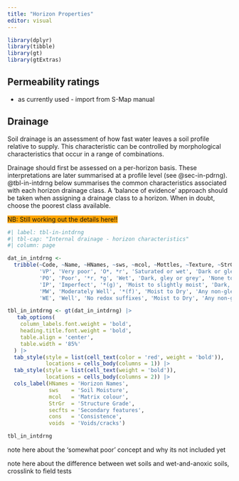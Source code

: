 ```yaml
---
title: "Horizon Properties"
editor: visual
---
```


```r
library(dplyr)
library(tibble)
library(gt)
library(gtExtras)
```

## Permeability ratings

-   as currently used - import from S-Map manual

## Drainage

Soil drainage is an assessment of how fast water leaves a soil profile relative to supply. This characteristic can be controlled by morphological characteristics that occur in a range of combinations.

Drainage should first be assessed on a per-horizon basis. These interpretations are later summarised at a profile level (see @sec-in-pdrng). @tbl-in-intdrng below summarises the common characteristics associated with each horizon drainage class. A 'balance of evidence' approach should be taken when assigning a drainage class to a horizon. When in doubt, choose the poorest class available.

[NB: Still working out the details here!!]{style="background-color:orange"}

```r
#| label: tbl-in-intdrng
#| tbl-cap: "Internal drainage - horizon characteristics"
#| column: page

dat_in_intdrng <-
  tribble(~Code, ~Name, ~HNames, ~sws, ~mcol, ~Mottles, ~Texture, ~StrGr, ~secfts, ~cons, ~Roots, ~voids,
          'VP', 'Very poor', 'O*, *r', 'Saturated or wet', 'Dark or gley', 'None to Few (<10%)', 'Peaty, clayey, silty. Rarely sandy, very rarely stony', 'Apedal', 'Few to None', 'Deformable', 'None', 'None',
          'PO', 'Poor', '*r, *g', 'Wet', 'Dark, gley or grey', 'None to Few (<10%)', 'Clayey, silty, occasionally peaty and more often just highly organic (e.g. drained ex-peat). Rarely sandy, very rarely stony', 'Apedal to weak', 'Few to none', 'Deformable or semi-deformable',  'Few to None', 'Few',
          'IP', 'Imperfect', '*(g)', 'Moist to slightly moist', 'Dark, grey, yellow or pale', 'Abundant to Profuse (50 - >75%)', 'Any',  'Apedal to moderate', 'Nodules and/or pans', 'Friable to semi-deformable', 'Few to common', 'Few to common',
          'MW', 'Moderately Well', '*(f)', 'Moist to Dry', 'Any non-gley', 'Few to Many (2-%) and non-gley', 'Variable but usually not clayey', 'Any', 'Nodules', 'Very friable to brittle',  'Common to Many', 'Common to Many',
          'WE', 'Well', 'No redox suffixes', 'Moist to Dry', 'Any non-gley', 'None', 'Variable but usually not clayey', 'Any', 'Very Few to None (<2%) and non-gley', 'Very friable to brittle', 'Common to Many', 'Common to Many')

tbl_in_intdrng <- gt(dat_in_intdrng) |>
   tab_options(
    column_labels.font.weight = 'bold', 
    heading.title.font.weight = 'bold',
    table.align = 'center',
    table.width = '85%'
  ) |>
  tab_style(style = list(cell_text(color = 'red', weight = 'bold')),
            locations = cells_body(columns = 1)) |>
  tab_style(style = list(cell_text(weight = 'bold')),
            locations = cells_body(columns = 2)) |>
  cols_label(HNames = 'Horizon Names',
             sws    = 'Soil Moisture',
             mcol   = 'Matrix colour',
             StrGr  = 'Structure Grade',
             secfts = 'Secondary features',
             cons   = 'Consistence',
             voids  = 'Voids/cracks')

tbl_in_intdrng
```

::: callout-note
note here about the 'somewhat poor' concept and why its not included yet
:::

::: callout-note
note here about the difference between wet soils and wet-and-anoxic soils, crosslink to field tests
:::
